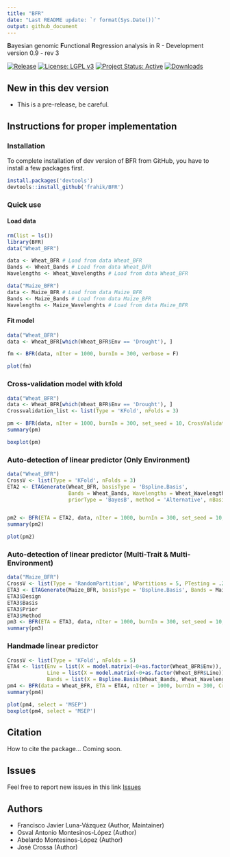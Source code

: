 ```yaml
---
title: "BFR"
date: "Last README update: `r format(Sys.Date())`"
output: github_document
---
```


**B**ayesian genomic **F**unctional **R**egression analysis in R - Development version 0.9 - rev 3

[![Release][release-badge]][cran]
[![License: LGPL v3][LGPL-badge]][LGPL]
[![Project Status: Active][status-bagde]][status]
[![Downloads][downloads-badge]][cran]

## New in this dev version
* This is a pre-release, be careful.

## Instructions for proper implementation

### Installation

To complete installation of dev version of BFR from GitHub, you have to install a few packages first.

```r
install.packages('devtools')
devtools::install_github('frahik/BFR')
```

### Quick use 

#### Load data

```r
rm(list = ls())
library(BFR)
data("Wheat_BFR")

data <- Wheat_BFR # Load from data Wheat_BFR
Bands <- Wheat_Bands # Load from data Wheat_BFR
Wavelengths <- Wheat_Wavelengths # Load from data Wheat_BFR

data("Maize_BFR")
data <- Maize_BFR # Load from data Maize_BFR
Bands <- Maize_Bands # Load from data Maize_BFR
Wavelengths <- Maize_Wavelenghts # Load from data Maize_BFR
```


#### Fit model

```r
data("Wheat_BFR")
data <- Wheat_BFR[which(Wheat_BFR$Env == 'Drought'), ]

fm <- BFR(data, nIter = 1000, burnIn = 300, verbose = F)

plot(fm)
```

### Cross-validation model with kfold

```r
data("Wheat_BFR")
data <- Wheat_BFR[which(Wheat_BFR$Env == 'Drought'), ]
Crossvalidation_list <- list(Type = 'KFold', nFolds = 3)

pm <- BFR(data, nIter = 1000, burnIn = 300, set_seed = 10, CrossValidation = Crossvalidation_list, verbose = F)
summary(pm)

boxplot(pm)
```

### Auto-detection of linear predictor (Only Environment)

```r
data("Wheat_BFR")
CrossV <- list(Type = 'KFold', nFolds = 3)
ETA2 <- ETAGenerate(Wheat_BFR, basisType = 'Bspline.Basis', 
                    Bands = Wheat_Bands, Wavelengths = Wheat_Wavelengths,
                    priorType = 'BayesB', method = 'Alternative', nBasis = 21)


pm2 <- BFR(ETA = ETA2, data, nIter = 1000, burnIn = 300, set_seed = 10, CrossValidation = CrossV, verbose = F)
summary(pm2)

plot(pm2)
```

### Auto-detection of linear predictor (Multi-Trait & Multi-Environment)
```r
data("Maize_BFR")
CrossV <- list(Type = 'RandomPartition', NPartitions = 5, PTesting = .25)
ETA3 <- ETAGenerate(Maize_BFR, basisType = 'Bspline.Basis', Bands = Maize_Bands, priorType = 'BRR', method = 'Simple', nBasis = 21)
ETA3$Design
ETA3$Basis
ETA3$Prior
ETA3$Method
pm3 <- BFR(ETA = ETA3, data, nIter = 1000, burnIn = 300, set_seed = 10, CrossValidation = CrossV, verbose = F)
summary(pm3)
```



### Handmade linear predictor
```r
CrossV <- list(Type = 'KFold', nFolds = 5)
ETA4 <- list(Env = list(X = model.matrix(~0+as.factor(Wheat_BFR$Env)), model = 'FIXED'),
             Line = list(X = model.matrix(~0+as.factor(Wheat_BFR$Line)), model = 'BRR'),
             Bands = list(X = Bspline.Basis(Wheat_Bands, Wheat_Wavelengths, nBasis = 23), model = 'BayesA'))
pm4 <- BFR(data = Wheat_BFR, ETA = ETA4, nIter = 1000, burnIn = 300, CrossValidation = CrossV, set_seed = 10, verbose = F)
summary(pm4)

plot(pm4, select = 'MSEP')
boxplot(pm4, select = 'MSEP')
```


## Citation

How to cite the package...
Coming soon.

## Issues

Feel free to report new issues in this link [Issues](https://github.com/frahik/IBCF.MTME/issues/new)


## Authors

 - Francisco Javier Luna-Vázquez (Author, Maintainer)
 - Osval Antonio Montesinos-López (Author)
 - Abelardo Montesinos-López (Author)
 - José Crossa (Author)


[LGPL-badge]: https://img.shields.io/badge/License-LGPL%20v3-blue.svg "LGPL, Version 2.0"
[status-bagde]: http://www.repostatus.org/badges/latest/wip.svg "status"
[downloads-badge]: http://cranlogs.r-pkg.org/badges/BFR "IBCF.MTME cranlogs"
[release-badge]: http://www.r-pkg.org/badges/version-ago/BFR "IBCF.MTME release"
[cran]: https://cran.r-project.org/package=BFR "CRAN Page"
[LGPL]: https://www.gnu.org/licenses/lgpl-3.0 "LGPL, Version 2.0"
[status]: http://www.repostatus.org/#wip "status - Initial development is in progress, but there has not yet been a stable, usable release suitable for the public"
